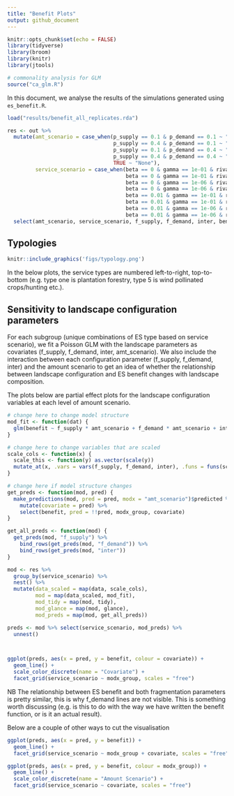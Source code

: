 ```yaml
---
title: "Benefit Plots"
output: github_document
---
```


```r
knitr::opts_chunk$set(echo = FALSE)
library(tidyverse)
library(broom)
library(knitr)
library(jtools)

# commonality analysis for GLM
source("ca_glm.R")
```

In this document, we analyse the results of the simulations generated using `es_benefit.R`. 

```r
load("results/benefit_all_replicates.rda")
```

```r
res <- out %>% 
  mutate(amt_scenario = case_when(p_supply == 0.1 & p_demand == 0.1 ~ "LowS_LowD",
                                  p_supply == 0.4 & p_demand == 0.1 ~ "HighS_LowD",
                                  p_supply == 0.1 & p_demand == 0.4 ~ "LowS_HighD",
                                  p_supply == 0.4 & p_demand == 0.4 ~ "HighS_HighD",
                                  TRUE ~ "None"),
         service_scenario = case_when(beta == 0 & gamma == 1e-01 & rival == TRUE ~ "type1",
                                      beta == 0 & gamma == 1e-01 & rival == FALSE ~ "type2",
                                      beta == 0 & gamma == 1e-06 & rival == TRUE ~ "type3",
                                      beta == 0 & gamma == 1e-06 & rival == FALSE ~ "type4",
                                      beta == 0.01 & gamma == 1e-01 & rival == TRUE ~ "type5",
                                      beta == 0.01 & gamma == 1e-01 & rival == FALSE ~ "type6",
                                      beta == 0.01 & gamma == 1e-06 & rival == TRUE ~ "type7",
                                      beta == 0.01 & gamma == 1e-06 & rival == FALSE ~ "type8")) %>% 
  select(amt_scenario, service_scenario, f_supply, f_demand, inter, benefit)
```

## Typologies

```r
knitr::include_graphics('figs/typology.png')
```

In the below plots, the service types are numbered left-to-right, top-to-bottom (e.g. type one is plantation forestry, type 5 is wind pollinated crops/hunting etc.). 

## Sensitivity to landscape configuration parameters

For each subgroup (unique combinations of ES type based on service scenario), we fit a Poisson GLM with the landscape parameters as covariates (f_supply, f_demand, inter, amt_scenario). We also include the interaction between each configuration parameter (f_supply, f_demand, inter) and the amount scenario to get an idea of whether the relationship between landscape configuration and ES benefit changes with landscape composition. 

The plots below are partial effect plots for the landscape configuration variables at each level of amount scenario. 

```r
# change here to change model structure
mod_fit <- function(dat) {
  glm(benefit ~ f_supply * amt_scenario + f_demand * amt_scenario + inter * amt_scenario, data = dat, family = "poisson")
}

# change here to change variables that are scaled
scale_cols <- function(x) {
  scale_this <- function(y) as.vector(scale(y))
  mutate_at(x, .vars = vars(f_supply, f_demand, inter), .funs = funs(scale_this))
}

# change here if model structure changes
get_preds <- function(mod, pred) {
  make_predictions(mod, pred = pred, modx = "amt_scenario")$predicted %>% 
    mutate(covariate = pred) %>% 
    select(benefit, pred = !!pred, modx_group, covariate)
}

get_all_preds <- function(mod) {
  get_preds(mod, "f_supply") %>% 
    bind_rows(get_preds(mod, "f_demand")) %>% 
    bind_rows(get_preds(mod, "inter"))
}
```

```r
mod <- res %>% 
  group_by(service_scenario) %>% 
  nest() %>% 
  mutate(data_scaled = map(data, scale_cols),
         mod = map(data_scaled, mod_fit),
         mod_tidy = map(mod, tidy),
         mod_glance = map(mod, glance),
         mod_preds = map(mod, get_all_preds))

preds <- mod %>% select(service_scenario, mod_preds) %>% 
  unnest()



ggplot(preds, aes(x = pred, y = benefit, colour = covariate)) + 
  geom_line() + 
  scale_color_discrete(name = "Covariate") + 
  facet_grid(service_scenario ~ modx_group, scales = "free")
```

NB The relationship between ES benefit and both fragmentation parameters is pretty similar, this is why f_demand lines are not visible. This is something worth discussing (e.g. is this to do with the way we have written the benefit function, or is it an actual result). 

Below are a couple of other ways to cut the visualisation

```r
ggplot(preds, aes(x = pred, y = benefit)) + 
  geom_line() + 
  facet_grid(service_scenario ~ modx_group + covariate, scales = "free")
```

```r
ggplot(preds, aes(x = pred, y = benefit, colour = modx_group)) + 
  geom_line() + 
  scale_color_discrete(name = "Amount Scenario") + 
  facet_grid(service_scenario ~ covariate, scales = "free")
```